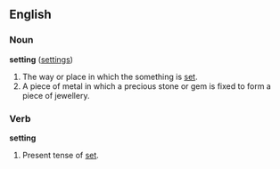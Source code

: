 ==English==

===Noun===
'''setting'''  ([[settings]])
# The way or place in which the something is [[set]].
# A piece of metal in which a precious stone or gem is fixed to form a piece of jewellery.

===Verb===
'''setting'''
# Present tense of [[set]].